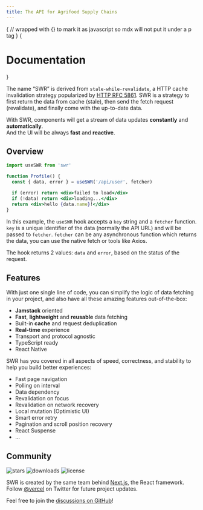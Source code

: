 ```yaml
---
title: The API for Agrifood Supply Chains
---
```




{
// wrapped with {} to mark it as javascript so mdx will not put it under a p tag
}
{<h1 className="text-center font-extrabold md:text-5xl mt-8">Documentation</h1>}

<Bleed full><Features/></Bleed>

The name “SWR” is derived from `stale-while-revalidate`, a HTTP cache invalidation strategy popularized by [HTTP RFC 5861](https://tools.ietf.org/html/rfc5861).
SWR is a strategy to first return the data from cache (stale), then send the fetch request (revalidate), and finally come with the up-to-date data.

<Callout emoji="✅">
  With SWR, components will get a stream of data updates <strong>constantly</strong> and <strong>automatically</strong>.<br/>
  And the UI will be always <strong>fast</strong> and <strong>reactive</strong>.
</Callout>

## Overview

```jsx
import useSWR from 'swr'

function Profile() {
  const { data, error } = useSWR('/api/user', fetcher)

  if (error) return <div>failed to load</div>
  if (!data) return <div>loading...</div>
  return <div>hello {data.name}!</div>
}
```

In this example, the `useSWR` hook accepts a `key` string and a `fetcher` function. `key` is a unique identifier of the data (normally the API URL)
and will be passed to `fetcher`. `fetcher` can be any asynchronous function which returns the data, you can use the native fetch or tools like Axios.

The hook returns 2 values: `data` and `error`, based on the status of the request.

## Features

With just one single line of code, you can simplify the logic of data fetching in your project, and also have all these amazing features out-of-the-box:

- **Jamstack** oriented
- **Fast**, **lightweight** and **reusable** data fetching
- Built-in **cache** and request deduplication
- **Real-time** experience
- Transport and protocol agnostic
- TypeScript ready
- React Native

SWR has you covered in all aspects of speed, correctness, and stability to help you build better experiences:

- Fast page navigation
- Polling on interval
- Data dependency
- Revalidation on focus
- Revalidation on network recovery
- Local mutation (Optimistic UI)
- Smart error retry
- Pagination and scroll position recovery
- React Suspense
- ...

## Community

<p className="flex h-6">
  <img alt="stars" src="https://badgen.net/github/stars/vercel/swr" className="inline-block mr-2"/>
  <img alt="downloads" src="https://badgen.net/npm/dt/swr" className="inline-block mr-2"/>
  <img alt="license" src="https://badgen.net/npm/license/swr" className="inline-block mr-2"/>
</p>

SWR is created by the same team behind [Next.js](https://nextjs.org), the React framework.  
Follow [@vercel](https://twitter.com/vercel) on Twitter for future project updates.

Feel free to join the [discussions on GitHub](https://github.com/vercel/swr/discussions)!

